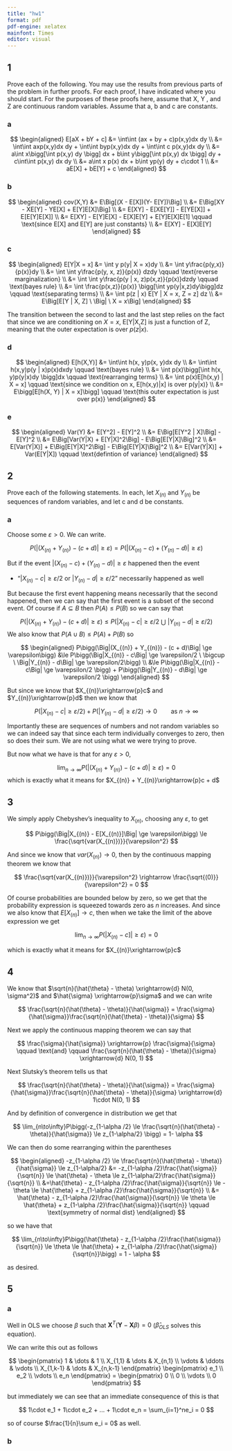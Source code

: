 ```yaml
---
title: "hw1"
format: pdf
pdf-engine: xelatex
mainfont: Times
editor: visual
---
```


## 1

Prove each of the following. You may use the results from previous parts of the problem in further proofs. For each proof, I have indicated where you should start. For the purposes of these proofs here, assume that X, Y , and Z are continuous random variables. Assume that a, b and c are constants.

### a

$$
\begin{aligned}
E[aX + bY + c] &= \int\int (ax + by + c)p(x,y)dx dy \\
&= \int\int axp(x,y)dx dy + \int\int byp(x,y)dx dy + \int\int c p(x,y)dx dy \\
&= a\int x\bigg[\int p(x,y) dy \bigg] dx + b\int y\bigg[\int p(x,y) dx \bigg] dy + c\int\int p(x,y) dx dy \\
&= a\int x p(x) dx + b\int yp(y) dy + c\cdot 1 \\
&= aE[X] + bE[Y] + c
\end{aligned}
$$

### b

$$
\begin{aligned}
cov(X,Y) &= E\Big[(X - E[X])(Y- E[Y])\Big] \\
&= E\Big[XY - XE[Y] - YE[X] + E[Y]E[X]\Big] \\
&= E[XY] - E[XE[Y]] - E[YE[X]] + E[E[Y]E[X]] \\
&= E[XY] - E[Y]E[X] - E[X]E[Y] + E[Y]E[X]E[1] \qquad \text{since E[X] and E[Y] are just constants} \\
&= E[XY] - E[X]E[Y]
\end{aligned}
$$

### c

$$
\begin{aligned}
E[Y|X = x] &= \int y p(y| X = x)dy \\
&= \int y\frac{p(y,x)}{p(x)}dy \\
&= \int \int y\frac{p(y, x, z)}{p(x)} dzdy \qquad \text{reverse marginalization} \\
&= \int \int y\frac{p(y | x, z)p(x,z)}{p(x)}dzdy \qquad \text{bayes rule} \\
&= \int \frac{p(x,z)}{p(x)} \bigg[\int yp(y|x,z)dy\bigg]dz \qquad \text{separating terms} \\
&= \int p(z | x) E[Y | X = x, Z = z] dz \\ 
&= E\Big[E[Y | X, Z] \ \Big| \  X = x\Big] 
\end{aligned}
$$

The transition between the second to last and the last step relies on the fact that since we are conditioning on $X = x$, E\[Y\|X,Z\] is just a function of Z, meaning that the outer expectation is over $p(z | x)$.

### d

$$
\begin{aligned}
E[h(X,Y)] &= \int\int h(x, y)p(x, y)dx dy \\
&= \int\int h(x,y)p(y | x)p(x)dxdy \qquad \text{bayes rule} \\
&= \int p(x)\bigg[\int h(x, y)p(y|x)dy \bigg]dx \qquad \text{rearranging terms} \\
&= \int p(x)E[h(x,y) | X = x] \qquad \text{since we condition on x, E[h(x,y)|x] is over p(y|x)} \\
&= E\bigg[E[h(X, Y) | X = x]\bigg] \qquad \text{this outer expectation is just over p(x)}
\end{aligned}
$$

### e

$$
\begin{aligned}
Var(Y) &= E[Y^2] - E[Y]^2 \\
&= E\Big[E[Y^2 | X]\Big] - E[Y]^2 \\
&= E\Big[Var(Y|X) + E[Y|X]^2\Big] - E\Big[E[Y|X]\Big]^2 \\
&= E[Var(Y|X)] + E\Big[E[Y|X]^2\Big] - E\Big[E[Y|X]\Big]^2 \\
&= E[Var(Y|X)] + Var(E[Y|X]) \qquad \text{defintion of variance}
\end{aligned}
$$

## 2

Prove each of the following statements. In each, let $X_{(n)}$ and $Y_{(n)}$ be sequences of random variables, and let c and d be constants.

### a

Choose some $\varepsilon > 0$. We can write.

$$
P\bigg(\Big|(X_{(n)} + Y_{(n)}) - (c + d)\Big| \ge \varepsilon\bigg) = P\bigg(\Big|(X_{(n)} -c) + (Y_{(n)} - d)\Big| \ge \varepsilon\bigg)
$$

But if the event $\Big|(X_{(n)} -c) + (Y_{(n)} - d)\Big| \ge \varepsilon$ happened then the event

-   "$|X_{(n)} - c| \ge \varepsilon/2$ or $|Y_{(n)} - d| \ge \varepsilon/2$" necessarily happened as well

But because the first event happening means necessarily that the second happened, then we can say that the first event is a subset of the second event. Of course if $A \subseteq B$ then $P(A) \le P(B)$ so we can say that

$$
P\bigg(\Big|(X_{(n)} + Y_{(n)}) - (c + d)\Big| \ge \varepsilon\bigg) \le P\bigg(\Big|X_{(n)} - c\Big| \ge \varepsilon/2 \ \bigcup \ \Big|Y_{(n)} - d\Big| \ge \varepsilon/2\bigg)
$$ 
We also know that $P(A \cup B) \le P(A) + P(B)$ so

$$
\begin{aligned}
P\bigg(\Big|(X_{(n)} + Y_{(n)}) - (c + d)\Big| \ge \varepsilon\bigg) &\le P\bigg(\Big|X_{(n)} - c\Big| \ge \varepsilon/2 \ \bigcup \ \Big|Y_{(n)} - d\Big| \ge \varepsilon/2\bigg) \\
&\le P\bigg(\Big|X_{(n)} - c\Big| \ge \varepsilon/2 \bigg) + P\bigg(\Big|Y_{(n)} - d\Big| \ge \varepsilon/2 \bigg)
\end{aligned}
$$

But since we know that $X_{(n)}\xrightarrow{p}c$ and $Y_{(n)}\xrightarrow{p}d$ then we know that 

$$
P\bigg(\Big|X_{(n)} - c\Big| \ge \varepsilon/2 \bigg) + P\bigg(\Big|Y_{(n)} - d\Big| \ge \varepsilon/2 \bigg) \rightarrow 0\qquad \text{as }n\to\infty
$$

Importantly these are sequences of numbers and not random variables so we can indeed say that since each term individually converges to zero, then so does their sum. We are not using what we were trying to prove.

But now what we have is that for any $\varepsilon > 0$,

$$
\lim_{n\to\infty} P\bigg(\Big|(X_{(n)} + Y_{(n)}) - (c + d)\Big| \ge \varepsilon\bigg) = 0
$$
which is exactly what it means for $X_{(n)} + Y_{(n)}\xrightarrow{p}c + d$

## 3

We simply apply Chebyshev's inequality to $X_{(n)}$, choosing any $\varepsilon$, to get

$$
P\bigg(\Big|X_{(n)} - E[X_{(n)}]\Big| \ge \varepsilon\bigg) \le \frac{\sqrt{var(X_{(n)})}}{\varepsilon^2}
$$

And since we know that $var(X_{(n)})\rightarrow 0$, then by the continuous mapping theorem we know that 

$$
\frac{\sqrt{var(X_{(n)})}}{\varepsilon^2} \rightarrow \frac{\sqrt{(0)}}{\varepsilon^2} = 0
$$

Of course probabilities are bounded below by zero, so we get that the probability expression is squeezed towards zero as $n$ increases. And since we also know that $E[X_{(n)}] \rightarrow c$, then when we take the limit of the above expression we get

$$
\lim_{n\to\infty} P\bigg(\Big|X_{(n)} - c]\Big| \ge \varepsilon\bigg)  = 0
$$

which is exactly what it means for $X_{(n)}\xrightarrow{p}c$

## 4

We know that $\sqrt{n}(\hat{\theta} - \theta) \xrightarrow{d} N(0, \sigma^2)$ and $\hat{\sigma} \xrightarrow{p}\sigma$ and we can write

$$
\frac{\sqrt{n}(\hat{\theta} - \theta)}{\hat{\sigma}} = \frac{\sigma}{\hat{\sigma}}\frac{\sqrt{n}(\hat{\theta} - \theta)}{\sigma}
$$

Next we apply the continuous mapping theorem we can say that

$$
\frac{\sigma}{\hat{\sigma}} \xrightarrow{p} \frac{\sigma}{\sigma} \qquad \text{and} \qquad \frac{\sqrt{n}(\hat{\theta} - \theta)}{\sigma} \xrightarrow{d} N(0, 1)
$$

Next Slutsky's theorem tells us that

$$
\frac{\sqrt{n}(\hat{\theta} - \theta)}{\hat{\sigma}} = \frac{\sigma}{\hat{\sigma}}\frac{\sqrt{n}(\hat{\theta} - \theta)}{\sigma} \xrightarrow{d} 1\cdot N(0, 1)
$$

And by definition of convergence in distribution we get that

$$
\lim_{n\to\infty}P\bigg(-z_{1-\alpha /2} \le \frac{\sqrt{n}(\hat{\theta} - \theta)}{\hat{\sigma}} \le z_{1-\alpha/2} \bigg) = 1- \alpha
$$

We can then do some rearranging within the parentheses

$$
\begin{aligned}
-z_{1-\alpha /2} \le \frac{\sqrt{n}(\hat{\theta} - \theta)}{\hat{\sigma}} \le z_{1-\alpha/2} &= -z_{1-\alpha /2}\frac{\hat{\sigma}}{\sqrt{n}} \le \hat{\theta} - \theta \le z_{1-\alpha/2}\frac{\hat{\sigma}}{\sqrt{n}} \\
&=\hat{\theta} - z_{1-\alpha /2}\frac{\hat{\sigma}}{\sqrt{n}} \le -\theta \le \hat{\theta} + z_{1-\alpha /2}\frac{\hat{\sigma}}{\sqrt{n}} \\
&= \hat{\theta} - z_{1-\alpha /2}\frac{\hat{\sigma}}{\sqrt{n}} \le \theta \le \hat{\theta} + z_{1-\alpha /2}\frac{\hat{\sigma}}{\sqrt{n}} \qquad \text{symmetry of normal dist}
\end{aligned}
$$

so we have that

$$
\lim_{n\to\infty}P\bigg(\hat{\theta} - z_{1-\alpha /2}\frac{\hat{\sigma}}{\sqrt{n}} \le \theta \le \hat{\theta} + z_{1-\alpha /2}\frac{\hat{\sigma}}{\sqrt{n}}\bigg) = 1 - \alpha
$$

as desired.

## 5

### a

Well in OLS we choose $\beta$ such that $\mathbf{X}^T(\mathbf{Y} - \mathbf{X}\beta) = 0$ ($\hat{\beta}_{OLS}$ solves this equation).

We can write this out as follows

$$
 \begin{pmatrix}
    1 & \dots & 1 \\
    X_{1,1} & \dots & X_{n,1} \\
    \vdots & \ddots & \vdots \\
    X_{1,k-1} & \dots & X_{n,k-1} 
    \end{pmatrix}
    \begin{pmatrix}
    e_1 \\ e_2 \\ \vdots \\ e_n
    \end{pmatrix} =
    \begin{pmatrix}
    0 \\ 0 \\ \vdots \\ 0
    \end{pmatrix}
$$

but immediately we can see that an immediate consequence of this is that

$$
1\cdot e_1 + 1\cdot e_2 + ... + 1\cdot e_n = \sum_{i=1}^ne_i = 0
$$

so of course $\frac{1}{n}\sum e_i = 0$ as well.

### b
